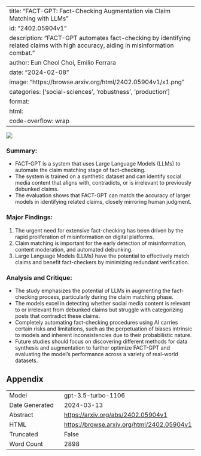 
---
title: "FACT-GPT: Fact-Checking Augmentation via Claim Matching with LLMs"
id: "2402.05904v1"
description: "FACT-GPT automates fact-checking by identifying related claims with high accuracy, aiding in misinformation combat."
author: Eun Cheol Choi, Emilio Ferrara
date: "2024-02-08"
image: "https://browse.arxiv.org/html/2402.05904v1/x1.png"
categories: ['social-sciences', 'robustness', 'production']
format:
  html:
    code-overflow: wrap
---

![](https://browse.arxiv.org/html/2402.05904v1/x1.png)

### **Summary:**
- FACT-GPT is a system that uses Large Language Models (LLMs) to automate the claim matching stage of fact-checking.
- The system is trained on a synthetic dataset and can identify social media content that aligns with, contradicts, or is irrelevant to previously debunked claims.
- The evaluation shows that FACT-GPT can match the accuracy of larger models in identifying related claims, closely mirroring human judgment.

### Major Findings:
1. The urgent need for extensive fact-checking has been driven by the rapid proliferation of misinformation on digital platforms.
2. Claim matching is important for the early detection of misinformation, content moderation, and automated debunking.
3. Large Language Models (LLMs) have the potential to effectively match claims and benefit fact-checkers by minimizing redundant verification.

### Analysis and Critique:
- The study emphasizes the potential of LLMs in augmenting the fact-checking process, particularly during the claim matching phase.
- The models excel in detecting whether social media content is relevant to or irrelevant from debunked claims but struggle with categorizing posts that contradict these claims.
- Completely automating fact-checking procedures using AI carries certain risks and limitations, such as the perpetuation of biases intrinsic to models and inherent inconsistencies due to their probabilistic nature.
- Future studies should focus on discovering different methods for data synthesis and augmentation to further optimize FACT-GPT and evaluating the model’s performance across a variety of real-world datasets.

## Appendix

|          |          |
|----------|----------|
| Model     | gpt-3.5-turbo-1106       |
| Date Generated     | 2024-03-13       |
| Abstract | [https://arxiv.org/abs/2402.05904v1](https://arxiv.org/abs/2402.05904v1)        |
| HTML     | [https://browse.arxiv.org/html/2402.05904v1](https://browse.arxiv.org/html/2402.05904v1)       |
| Truncated       | False       |
| Word Count       | 2898       |